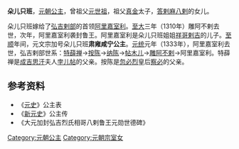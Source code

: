 {{東亞女性歷史人物
| 名稱=朵儿只班
| 身份=[[元朝|元朝]]公主
| 畫像=
| 說明=
| 姓名=朵儿只班
| 封爵=[[公主|公主]]
| 位號=
| 封號=[[鲁国公主|鲁国公主]]
| 出生年=
| 逝世年=
| 諡號=
| 父親=[[答剌麻八剌|答剌麻八剌]]
| 兄弟=[[阿木哥|阿木哥]]、[[元武宗|元武宗]]、[[元仁宗|元仁宗]]
| 姊妹=[[祥哥剌吉|祥哥剌吉]]
| 夫=[[阿里嘉室利|阿里嘉室利]]
| 夫之父=[[雕阿不剌|雕阿不剌]]
| 夫之母=[[祥哥剌吉|祥哥剌吉]]
|}}
'''朵儿只班'''，[[元朝|元朝]][[公主|公主]]，曾祖父[[元世祖|元世祖]]，祖父[[真金|真金]]太子，[[答剌麻八剌|答剌麻八剌]]的女儿。

朵儿只班嫁给了[[弘吉剌部|弘吉剌部]]的首领[[阿里嘉室利|阿里嘉室利]]。[[至大|至大]]三年（1310年）雕阿不剌去世，次年，阿里嘉室利袭封鲁王。阿里嘉室利是朵儿只班姐姐[[祥哥剌吉|祥哥剌吉]]的儿子。[[至顺|至顺]]年间，元文宗加号朵儿只班'''肃雍咸宁公主'''。[[元统_(元朝)|元统]]元年（1333年），阿里嘉室利去世，弘吉剌部世系：[[特薛禅|特薛禅]]→[[按陈|按陈]]→[[纳陈|纳陈]]→[[帖木兒_(濟寧郡王)|帖木儿]]→[[雕阿不剌|雕阿不剌]]→阿里嘉室利。特薛禅是[[成吉思汗|成吉思汗]]夫人[[孛儿帖|孛儿帖]]的父亲。按陈是[[忽必烈|忽必烈]]皇后[[察必|察必]]的父亲。

==参考资料==
*《[[元史|元史]]》公主表
*《[[新元史|新元史]]》公主传
*《大元加封弘吉烈氏相哥八剌鲁王元勋世德碑》
{{元朝人物小作品}}
[[Category:元朝公主|Category:元朝公主]]
[[Category:元朝宗室女|Category:元朝宗室女]]